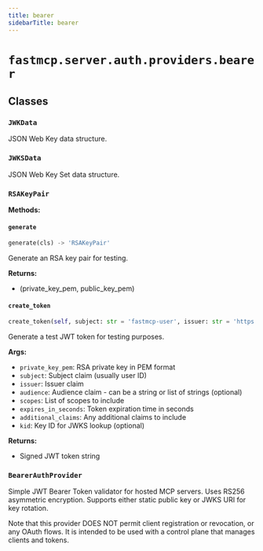 ```yaml
---
title: bearer
sidebarTitle: bearer
---
```


# `fastmcp.server.auth.providers.bearer`

## Classes

### `JWKData`


JSON Web Key data structure.


### `JWKSData`


JSON Web Key Set data structure.


### `RSAKeyPair`

**Methods:**

#### `generate`

```python
generate(cls) -> 'RSAKeyPair'
```

Generate an RSA key pair for testing.

**Returns:**
- (private_key_pem, public_key_pem)


#### `create_token`

```python
create_token(self, subject: str = 'fastmcp-user', issuer: str = 'https://fastmcp.example.com', audience: str | list[str] | None = None, scopes: list[str] | None = None, expires_in_seconds: int = 3600, additional_claims: dict[str, Any] | None = None, kid: str | None = None) -> str
```

Generate a test JWT token for testing purposes.

**Args:**
- `private_key_pem`: RSA private key in PEM format
- `subject`: Subject claim (usually user ID)
- `issuer`: Issuer claim
- `audience`: Audience claim - can be a string or list of strings (optional)
- `scopes`: List of scopes to include
- `expires_in_seconds`: Token expiration time in seconds
- `additional_claims`: Any additional claims to include
- `kid`: Key ID for JWKS lookup (optional)

**Returns:**
- Signed JWT token string


### `BearerAuthProvider`


Simple JWT Bearer Token validator for hosted MCP servers.
Uses RS256 asymmetric encryption. Supports either static public key
or JWKS URI for key rotation.

Note that this provider DOES NOT permit client registration or revocation, or any OAuth flows.
It is intended to be used with a control plane that manages clients and tokens.

